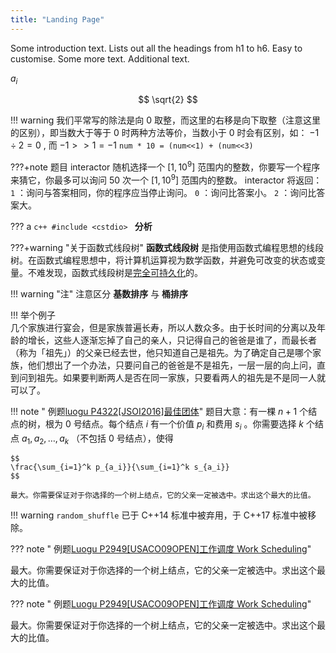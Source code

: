 ```yaml
---
title: "Landing Page"
---
```


Some introduction text. Lists out all the headings from h1 to h6. Easy to customise. Some more text. Additional text.

$a_i$

$$
\sqrt{2}
$$

!!! warning
    我们平常写的除法是向 0 取整，而这里的右移是向下取整（注意这里的区别），即当数大于等于 0 时两种方法等价，当数小于 0 时会有区别，如： $-1 \div 2 = 0$ , 而 $-1 >> 1 = -1$
 `num * 10 = (num<<1) + (num<<3)` 

???+note 题目
    interactor 随机选择一个 $[1,10^9]$ 范围内的整数，你要写一个程序来猜它，你最多可以询问 $50$ 次一个 $[1,10^9]$ 范围内的整数。
    interactor 将返回：
     `1` ：询问与答案相同，你的程序应当停止询问。
     `0` ：询问比答案小。
     `2` ：询问比答案大。

??? a
    ```c++
    #include <cstdio>
    ```
 **分析** 

???+warning "关于函数式线段树"
    **函数式线段树** 是指使用函数式编程思想的线段树。在函数式编程思想中，将计算机运算视为数学函数，并避免可改变的状态或变量。不难发现，函数式线段树是[完全可持久化](/ds/persistent/#_2)的。


!!! warning "注"
    注意区分 **基数排序** 与 **桶排序** 

!!! 举个例子  
几个家族进行宴会，但是家族普遍长寿，所以人数众多。由于长时间的分离以及年龄的增长，这些人逐渐忘掉了自己的亲人，只记得自己的爸爸是谁了，而最长者（称为「祖先」）的父亲已经去世，他只知道自己是祖先。为了确定自己是哪个家族，他们想出了一个办法，只要问自己的爸爸是不是祖先，一层一层的向上问，直到问到祖先。如果要判断两人是否在同一家族，只要看两人的祖先是不是同一人就可以了。

!!! note " 例题[luogu P4322\[JSOI2016\]最佳团体](https://www.luogu.org/problemnew/show/P4322)"
    题目大意：有一棵 $n+1$ 个结点的树，根为 $0$ 号结点。每个结点 $i$ 有一个价值 $p_i$ 和费用 $s_i$ 。你需要选择 $k$ 个结点 $a_1,a_2,\ldots,a_k$ （不包括 $0$ 号结点），使得
    
    $$
    \frac{\sum_{i=1}^k p_{a_i}}{\sum_{i=1}^k s_{a_i}}
    $$

    最大。你需要保证对于你选择的一个树上结点，它的父亲一定被选中。求出这个最大的比值。

!!! warning `random_shuffle` 已于 C++14 标准中被弃用，于 C++17 标准中被移除。

??? note " 例题[Luogu P2949\[USACO09OPEN\]工作调度 Work Scheduling](https://www.luogu.org/problemnew/show/P2949)"

最大。你需要保证对于你选择的一个树上结点，它的父亲一定被选中。求出这个最大的比值。

??? note " 例题[Luogu P2949\[USACO09OPEN\]工作调度 Work Scheduling](https://www.luogu.org/problemnew/show/P2949)"


最大。你需要保证对于你选择的一个树上结点，它的父亲一定被选中。求出这个最大的比值。



